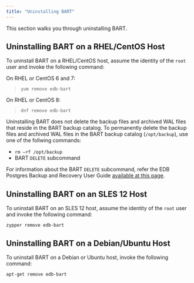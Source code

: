 ```yaml
---
title: "Uninstalling BART"
---
```


<div id="uninstallation" class="registered_link"></div>

This section walks you through uninstalling BART.

## Uninstalling BART on a RHEL/CentOS Host

To uninstall BART on a RHEL/CentOS host, assume the identity of the `root` user and invoke the following command:

On RHEL or CentOS 6 and 7:

> ```
> yum remove edb-bart
> ```

On RHEL or CentOS 8:

> ```
> dnf remove edb-bart
> ```

Uninstalling BART does not delete the backup files and archived WAL files that reside in the BART backup catalog. To permanently delete the backup files and archived WAL files in the BART backup catalog (`/opt/backup`), use one of the follwing commands:

-   `rm –rf /opt/backup`
-   BART `DELETE` subcommand

For information about the BART `DELETE` subcommand, refer the EDB Postgres Backup and Recovery User Guide [available at this page](https://www.enterprisedb.com/edb-docs/).

## Uninstalling BART on an SLES 12 Host

To uninstall BART on an SLES 12 host, assume the identity of the `root` user and invoke the following command:

```
zypper remove edb-bart
```

## Uninstalling BART on a Debian/Ubuntu Host

To uninstall BART on a Debian or Ubuntu host, invoke the following command:

```
apt-get remove edb-bart
```
